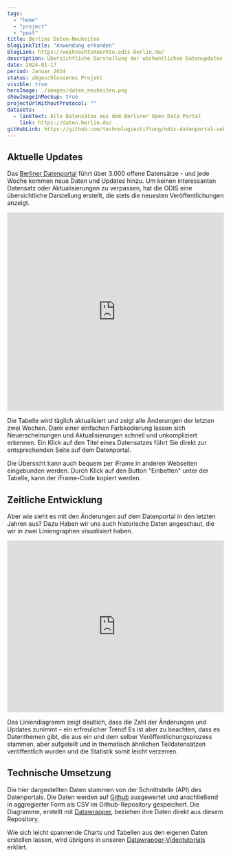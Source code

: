 ```yaml
---
tags:
  - "home"
  - "project"
  - "post"
title: Berlins Daten-Neuheiten
blogLinkTitle: "Anwendung erkunden"
blogLink: https://weihnachtsmaerkte.odis-berlin.de/
description: Übersichtliche Darstellung der wöchentlichen Datenupdates auf Berlins Open Data Portal.
date: 2024-01-17
period: Januar 2024
status: abgeschlossenes Projekt
visible: true
heroImage: ./images/daten_neuheiten.png
showImageInMockup: true
projectUrlWithoutProtocol: ""
datasets:
  - linkText: Alle Datensätze aus dem Berliner Open Data Portal
    link: https://daten.berlin.de/
gitHubLink: https://github.com/technologiestiftung/odis-datenportal-uebersicht
---
```


## Aktuelle Updates

Das [Berliner Datenportal](https://daten.berlin.de/) führt über 3.000 offene Datensätze - und jede Woche kommen neue Daten und Updates hinzu. Um keinen interessanten Datensatz oder Aktualisierungen zu verpassen, hat die ODIS eine übersichtliche Darstellung erstellt, die stets die neuesten Veröffentlichungen anzeigt.

<iframe title="Neuerscheinungen und Updates in den letzten zwei Wochen auf Berlin Open Data" 
  id="datawrapper-chart-Rij6z" 
  src="https://datawrapper.dwcdn.net/Rij6z/17/" 
  scrolling="no" 
  frameborder="0" 
  style="width: 0; min-width: 100% !important; border: none;" 
  height="460" 
  data-external="1">
</iframe>
        
Die Tabelle wird täglich aktualisiert und zeigt alle Änderungen der letzten zwei Wochen. Dank einer einfachen Farbkodierung lassen sich Neuerscheinungen und Aktualisierungen schnell und unkompliziert erkennen. Ein Klick auf den Titel eines Datensatzes führt Sie direkt zur entsprechenden Seite auf dem Datenportal.

Die Übersicht kann auch bequem per iFrame in anderen Webseiten eingebunden werden. Durch Klick auf den Button "Einbetten" unter der Tabelle, kann der iFrame-Code kopiert werden.

## Zeitliche Entwicklung 

Aber wie sieht es mit den Änderungen auf dem Datenportal in den letzten Jahren aus? Dazu Haben wir uns auch historische Daten angeschaut, die wir in zwei Liniengraphen visualisiert haben. 

<iframe title="Neuerscheinungen und Updates seit dem Jahr 2000 auf Berlin Open Data" 
  id="datawrapper-chart-ZgWJU" 
  src="https://datawrapper.dwcdn.net/ZgWJU/8/" 
  scrolling="no" 
  frameborder="0" 
  style="width: 0; min-width: 100% !important; border: none;" 
  height="398" 
  data-external="1">
</iframe>

Das Liniendiagramm zeigt deutlich, dass die Zahl der Änderungen und Updates zunimmt – ein erfreulicher Trend! Es ist aber zu beachten, dass es Datenthemen gibt, die aus ein und dem selber Veröffentlichungsprozess stammen, aber aufgeteilt und in thematisch ähnlichen Teildatensätzen veröffentlich wurden und die Statistik somit leicht verzerren.

## Technische Umsetzung

Die hier dargestellten Daten stammen von der Schnittstelle (API) des Datenportals. Die Daten werden auf [Github](https://github.com/technologiestiftung/odis-datenportal-uebersicht) ausgewertet und anschließend in aggregierter Form als CSV im Github-Repository gespeichert. Die Diagramme, erstellt mit [Datawrapper](https://www.datawrapper.de/), beziehen ihre Daten direkt aus diesem Repository.

Wie sich leicht spannende Charts und Tabellen aus den eigenen Daten erstellen lassen, wird übrigens in unseren [Datawrapper-Videotutorials](https://odis-berlin.de/ressourcen/datenvisualisierung/) erklärt.


<script
  type="text/javascript"
  set:html={`!function(){"use strict";window.addEventListener("message",(function(e){if(void 0!==e.data["datawrapper-height"]){var t=document.querySelectorAll("iframe");for(var a in e.data["datawrapper-height"])for(var r=0;r<t.length;r++){if(t[r].contentWindow===e.source)t[r].style.height=e.data["datawrapper-height"][a]+"px"}}}))}();`}
/>{" "}
